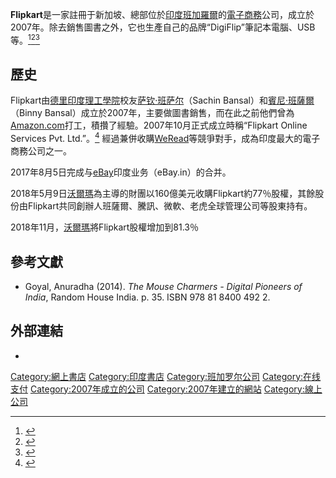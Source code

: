{{Infobox dot-com company
| name = Flipkart
| logo =
| logo_caption = The Online Megastore
| trading_name = 
| type = [[私人公司|私人公司]]
| traded_as = 
| industry = [[互聯網|互聯網]]
| founder = [[Sachin_Bansal|Sachin Bansal]]<br>[[Binny_Bansal|Binny Bansal]] 
| location = 印度[[班加羅爾|班加羅爾]] | area_served = [[印度|印度]]
| parent = {{ubl|[[沃爾瑪|沃爾瑪]]（77%）|[[老虎环球基金|老虎环球基金]]（4.70%）|[[微軟|微軟]]（1.3%）|[[阿克塞尔公司|阿克塞尔公司]]（1.1%）<ref>{{cite web |title=Walmart raises stake in Flipkart to 77%|url=https://www.thehindubusinessline.com/companies/walmart-raises-stake-in-flipkart-to-813/article25550934.ece&ved=2ahUKEwjzrJj05PTqAhXsyzgGHYR7BPMQFjAOegQIDhAB&usg=AOvVaw2IywB0ZvXdV4GSiAfljGhC}}</ref><ref>{{cite web|url=https://www.ibtimes.co.in/walmart-raises-equity-holding-flipkart-81-after-leadership-upheaval-786122|title=Walmart raises equity holding in Flipkart to 81% after leadership upheaval|first=Jacob|last=Nelly|date=November 21, 2018|website=International Business Times|access-date=2021-06-04|archive-date=2021-05-25|archive-url=https://web.archive.org/web/20210525004728/https://www.ibtimes.co.in/walmart-raises-equity-holding-flipkart-81-after-leadership-upheaval-786122}}</ref>}}
| key_people = Sachin Bansal<br>Binny Bansal
| products = 
| services = [[電子商務|電子商務]]
| revenue               = {{increase}} {{INRConvert|199|b}}（2017）<ref>{{cite web|title=Flipkart losses swell 68% to Rs 8,771 crore in FY17|url=https://economictimes.indiatimes.com/small-biz/startups/newsbuzz/flipkart-revenues-rise-29-losses-swell-68-in-fy17/articleshow/62761811.cms|work=The Economic Times|accessdate=3 February 2018|archive-date=2018-06-22|archive-url=https://web.archive.org/web/20180622090813/https://economictimes.indiatimes.com/small-biz/startups/newsbuzz/flipkart-revenues-rise-29-losses-swell-68-in-fy17/articleshow/62761811.cms|dead-url=no}}</ref> 

| net_income = 
| assets = 
| equity = 
| num_employees = 33,000（2015）<ref>{{cite web |author= |url=http://timesofindia.indiatimes.com/tech/tech-news/Flipkart-makes-it-mandatory-for-all-top-executives-to-take-customer-calls/articleshow/34234110.cms?utm_source=facebook&utm_medium=referral&utm_campaign=TOITech |title=Flipkart makes it mandatory for all top executives to take customer calls - The Times of India |publisher=Timesofindia.indiatimes.com |date=2014-04-26 |accessdate=2014-05-22 |archive-date=2018-12-25 |archive-url=https://web.archive.org/web/20181225234327/https://www.gadgetsnow.com/tech-news/Flipkart-makes-it-mandatory-for-all-top-executives-to-take-customer-calls/articleshow/34234110.cms |dead-url=no }}</ref> 
| divisions = 
| subsid = [[Myntra|Myntra]] 
| website =  {{URL|http://www.flipkart.com/|Flipkart.com}}
|alexa = {{decrease}}87（2015年3月）}}

'''Flipkart'''是一家註冊于新加坡、總部位於[[印度|印度]][[班加羅爾|班加羅爾]]的[[電子商務|電子商務]]公司，成立於2007年。除去銷售圖書之外，它也生產自己的品牌“DigiFlip”筆記本電腦、USB等。<ref>{{cite web |url=http://www.thinkdigit.com/forum/technology-news/160808-flipkart-launches-its-own-accessories-digiflip.html |title=Flipkart launches its own accessories digiflip |publisher=Thinkdigit.com |accessdate=5 October 2013 |archive-url=https://web.archive.org/web/20131004231348/http://www.thinkdigit.com/forum/technology-news/160808-flipkart-launches-its-own-accessories-digiflip.html |archive-date=2013-10-04 |dead-url=yes }}</ref><ref>{{cite web |url=http://www.nextbigwhat.com/digiflip-flipkart-private-label-brand-297/ |title=Exclusive: Flipkart forays into private label, launches DigiFlip brand |publisher=NextBigWhat.com |date=25 July 2012 |accessdate=5 October 2013 |deadurl=yes |archiveurl=https://web.archive.org/web/20181225234341/https://www.nextbigwhat.com/digiflip-flipkart-private-label-brand/ |archivedate=2018年12月25日 }}</ref><ref>{{cite web |url=http://www.flipkart.com/digiflip |title=Digiflip Store Online - Buy Digiflip Products Online at Best Price in India |publisher=Flipkart.com |date=2010-07-01 |accessdate=2015-02-18 |archive-date=2018-12-25 |archive-url=https://web.archive.org/web/20181225234337/http://www.flipkart.com/digiflip%20 |dead-url=no }}</ref>

==歷史==
Flipkart由[[德里印度理工學院|德里印度理工學院]]校友[[萨钦·班萨尔|萨钦·班萨尔]]（Sachin Bansal）和[[賓尼·班薩爾|賓尼·班薩爾]]（Binny Bansal）成立於2007年，主要做圖書銷售，而在此之前他們曾為[[Amazon.com|Amazon.com]]打工，積攢了經驗。2007年10月正式成立時稱“Flipkart Online Services Pvt. Ltd.”。<ref>{{cite web|url=http://tofler.in/basiccompanyinfo/U72200KA2008PTC048012|title=Flipkart Online Services Pvt. Ltd|publisher=Tofler.in|accessdate=18 February 2015|archive-date=2014-11-09|archive-url=https://web.archive.org/web/20141109163027/https://tofler.in/basiccompanyinfo/U72200KA2008PTC048012|dead-url=no}}</ref> 經過兼併收購[[WeRead|WeRead]]等競爭對手，成為印度最大的電子商務公司之一。

2017年8月5日完成与[[eBay|eBay]]印度业务（eBay.in）的合并。

2018年5月9日[[沃爾瑪|沃爾瑪]]為主導的財團以160億美元收購Flipkart約77％股權，其餘股份由Flipkart共同創辦人班薩爾、騰訊、微軟、老虎全球管理公司等股東持有。

2018年11月，[[沃爾瑪|沃爾瑪]]將Flipkart股權增加到81.3％

==參考文獻==
{{Reflist|colwidth=30em}}

*Goyal, Anuradha (2014). ''The Mouse Charmers - Digital Pioneers of India'', Random House India. p. 35. ISBN 978 81 8400 492 2.

==外部連結==
* {{official website|http://www.flipkart.com/}}

{{全球主要資訊科技公司}}

[[Category:網上書店|Category:網上書店]]
[[Category:印度書店|Category:印度書店]]
[[Category:班加罗尔公司|Category:班加罗尔公司]]
[[Category:在线支付|Category:在线支付]]
[[Category:2007年成立的公司|Category:2007年成立的公司]]
[[Category:2007年建立的網站|Category:2007年建立的網站]]
[[Category:線上公司|Category:線上公司]]